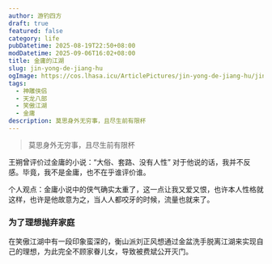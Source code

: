 ```yaml
---
author: 游钓四方
draft: true
featured: false
category: life
pubDatetime: 2025-08-19T22:50+08:00
modDatetime: 2025-09-06T16:02+08:00
title: 金庸的江湖
slug: jin-yong-de-jiang-hu
ogImage: https://cos.lhasa.icu/ArticlePictures/jin-yong-de-jiang-hu/jin-yong-de-jiang-hu.png
tags:
  - 神雕侠侣
  - 天龙八部
  - 笑傲江湖
  - 金庸
description: 莫思身外无穷事，且尽生前有限杯
---
```


> 莫思身外无穷事，且尽生前有限杯

王朔曾评价过金庸的小说：“大俗、套路、没有人性” 对于他说的话，我并不反感。毕竟，我不是金庸，也不在乎谁评价谁。

个人观点：金庸小说中的侠气确实太重了，这一点让我又爱又恨，也许本人性格就这样，也许是他故意为之，当人人都咬牙的时候，流量也就来了。

### 为了理想抛弃家庭

在笑傲江湖中有一段印象蛮深的，衡山派刘正风想通过金盆洗手脱离江湖来实现自己的理想，为此完全不顾家眷儿女，导致被费斌公开灭门。

